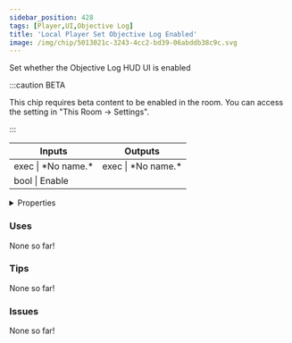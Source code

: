```yaml
---
sidebar_position: 428
tags: [Player,UI,Objective Log]
title: 'Local Player Set Objective Log Enabled'
image: /img/chip/5013021c-3243-4cc2-bd39-06abddb38c9c.svg
---
```


Set whether the Objective Log HUD UI is enabled

:::caution BETA

This chip requires beta content to be enabled in the room. You can access the setting in "This Room -> Settings".

:::

<IChip uuid="5013021c-3243-4cc2-bd39-06abddb38c9c"/>

<table><thead><tr><th>Inputs</th><th>Outputs</th></tr></thead><tbody><tr><td>exec | *No name.*</td><td>exec | *No name.*</td></tr><tr><td>bool | Enable</td><td /></tr></tbody></table>

<details>
  <summary>Properties</summary>
  <div>
    <div>
    <table>
      <tbody>
        <tr>
          <td>Is beta required?</td>
          <td>Yes</td>
        </tr>
        <tr>
          <td>Is chip a trolling risk?</td>
          <td>No</td>
        </tr>
        <tr>
          <td>Is chip a role assignment risk?</td>
          <td>No</td>
        </tr>
        <tr>
          <td>Chip UUID</td>
          <td>5013021c-3243-4cc2-bd39-06abddb38c9c</td>
        </tr>
        <tr>
          <td>Room availability</td>
          <td>Available everywhere</td>
        </tr>
      </tbody>
    </table>
    </div>
  </div>
</details>

### Uses

None so far!

### Tips

None so far!

### Issues

None so far!